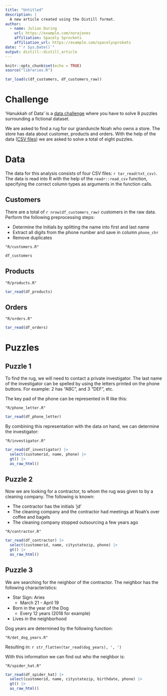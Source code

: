 ```yaml
---
title: "Untitled"
description: |
  A new article created using the Distill format.
author:
  - name: Julian During 
    url: https://example.com/norajones
    affiliation: Spacely Sprockets
    affiliation_url: https://example.com/spacelysprokets
date: "`r Sys.Date()`"
output: distill::distill_article
---
```


```r
knitr::opts_chunk$set(echo = TRUE)
source("libraries.R")

tar_load(c(df_customers, df_customers_raw))
```

# Challenge

'Hanukkah of Data' is a [data challenge](https://hanukkah.bluebird.sh/about/)
where you have to solve 8 puzzles surrounding a fictional dataset.

We are asked to find a rug for our granduncle Noah who owns a store. The
store has data about customer, products and orders. With the help of the data
([CSV files](https://github.com/duju211/hanukkah_of_data/tree/master/csv))
we are asked to solve a total of eight puzzles.

# Data

The data for this analysis consists of four CSV files: `r tar_read(txt_csv)`.
The data is read
into R with the help of the `readr::read_csv` function,
specifying the correct column types as arguments in the function calls.

## Customers

There are a total of `r nrow(df_customers_raw)` customers in the raw data.
Perform the following preprocessing steps:

* Determine the Initials by splitting the name into first and last name
* Extract all digits from the phone number and save in column `phone_chr`
* Remove duplicates

```embed
"R/customers.R"
```

```r
df_customers
```

## Products

```embed
"R/products.R"
```

```r
tar_read(df_products)
```

## Orders

```embed
"R/orders.R"
```

```r
tar_read(df_orders)
```

# Puzzles

## Puzzle 1

To find the rug, we will need to contact a private investigator.
The last name of the investigator can be spelled by using the letters printed on the
phone buttons. For example: 2 has “ABC”, and 3 “DEF”, etc.

The key pad of the phone can be represented in R like this:

```embed
"R/phone_letter.R"
```

```r
tar_read(df_phone_letter)
```

By combining this representation with the data on hand, we can determine the
investigator:

```embed
"R/investigator.R"
```

```r
tar_read(df_investigator) |>
  select(customerid, name, phone) |>
  gt() |>
  as_raw_html()
```

## Puzzle 2

Now we are looking for a contractor, to whom the rug was given to by a 
cleaning company. The following is known:
 
* The contractor has the initials 'jd'
* The cleaning company and the contractor had meetings at Noah's over coffee
and bagels
* The cleaning company stopped outsourcing a few years ago

```embed
"R/contractor.R"
```

```r
tar_read(df_contractor) |>
  select(customerid, name, citystatezip, phone) |>
  gt() |>
  as_raw_html()
```

## Puzzle 3

We are searching for the neighbor of the contractor. The neighbor has the
following characteristics:

* Star Sign: Aries
  * March 21 - April 19
* Born in the year of the Dog
  * Every 12 years (2018 for example)
* Lives in the neighborhood

Dog years are determined by the following function:

```embed
"R/det_dog_years.R"
```

Resulting in: `r str_flatten(tar_read(dog_years), ', ')`

With this information we can find out who the neighbor is:

```embed
"R/spider_hat.R"
```

```r
tar_read(df_spider_hat) |>
  select(customerid, name, citystatezip, birthdate, phone) |>
  gt() |>
  as_raw_html()
```

